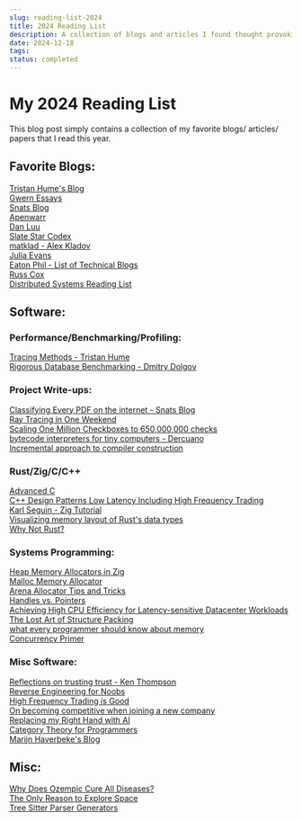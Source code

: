 ```yaml
---
slug: reading-list-2024
title: 2024 Reading List
description: A collection of blogs and articles I found thought provoking this year.
date: 2024-12-18
tags: 
status: completed
---
```

# My 2024 Reading List
This blog post simply contains a collection of my favorite blogs/ articles/ papers that I read this year.

## Favorite Blogs:
[Tristan Hume's Blog](https://thume.ca)\
[Gwern Essays](https://gwern.net/index)\
[Snats Blog](https://snats.xyz/pages/articles.html)\
[Apenwarr](https://apenwarr.ca/log/)\
[Dan Luu](https://danluu.com/)\
[Slate Star Codex](https://slatestarcodex.com/)\
[matklad - Alex Kladov](https://matklad.github.io/)\
[Julia Evans](https://jvns.ca/)\
[Eaton Phil - List of Technical Blogs](https://eatonphil.com/blogs.html)\
[Russ Cox](https://research.swtch.com/)\
[Distributed Systems Reading List](https://dancres.github.io/Pages/)

## Software:
### Performance/Benchmarking/Profiling:
[Tracing Methods - Tristan Hume](https://thume.ca/2023/12/02/tracing-methods/)\
[Rigorous Database Benchmarking - Dmitry Dolgov](https://erthalion.info/2023/12/29/statistics-and-benchmarking/)

### Project Write-ups:
[Classifying Every PDF on the internet - Snats Blog](https://snats.xyz/pages/articles/classifying_a_bunch_of_pdfs.html)\
[Ray Tracing in One Weekend](https://raytracing.github.io/books/RayTracingInOneWeekend.html#overview)\
[Scaling One Million Checkboxes to 650,000,000 checks](http://eieio.games/essays/scaling-one-million-checkboxes/)\
[bytecode interpreters for tiny computers - Dercuano](https://dercuano.github.io/notes/tiny-interpreters-for-microcontrollers.html)\
[Incremental approach to compiler construction](http://scheme2006.cs.uchicago.edu/11-ghuloum.pdf)

### Rust/Zig/C/C++
[Advanced C](https://youtube.com/playlist?list=PL71Y0EmrppR0KyZvQWj63040UEzKQU7n8&si=yo13WKyeEzFDyil9)\
[C++ Design Patterns Low Latency Including High Frequency  Trading](https://arxiv.org/pdf/2309.04259)\
[Karl Seguin - Zig Tutorial](https://www.openmymind.net/)\
[Visualizing memory layout of Rust's data types](https://youtu.be/7_o-YRxf_cc?si=N2tdXKVemVU8zl59)\
[Why Not Rust?](https://matklad.github.io/2020/09/20/why-not-rust.html)

### Systems Programming:
[Heap Memory Allocators in Zig](https://www.openmymind.net/learning_zig/heap_memory/#heap_memory)\
[Malloc Memory Allocator](https://gee.cs.oswego.edu/dl/html/malloc.html)\
[Arena Allocator Tips and Tricks](https://nullprogram.com/blog/2023/09/27/)\
[Handles vs. Pointers](https://floooh.github.io/2018/06/17/handles-vs-pointers.html)\
[Achieving High CPU Efficiency for Latency-sensitive Datacenter Workloads](https://www.usenix.org/conference/nsdi19/presentation/ousterhout)\
[The Lost Art of Structure Packing](http://www.catb.org/esr/structure-packing/)\
[what every programmer should know about memory](https://people.freebsd.org/~lstewart/articles/cpumemory.pdf)\
[Concurrency Primer](https://assets.bitbashing.io/papers/concurrency-primer.pdf)

### Misc Software:
[Reflections on trusting trust - Ken Thompson](https://www.cs.cmu.edu/~rdriley/487/papers/Thompson_1984_ReflectionsonTrustingTrust.pdf)\
[Reverse Engineering for Noobs](https://x86re.com/)\
[High Frequency Trading is Good](https://www.cremieux.xyz/p/high-frequency-trading-is-good)\
[On becoming competitive when joining a new company](https://ludwigabap.bearblog.dev/on-becoming-competitive-when-joining-a-new-company/)\
[Replacing my Right Hand with AI](https://erikschluntz.com/software/2024/07/30/code-with-ai.html)\
[Category Theory for Programmers](https://bartoszmilewski.com/2014/10/28/category-theory-for-programmers-the-preface/)\
[Marijn Haverbeke's Blog](https://marijnhaverbeke.nl/blog/)

## Misc:
[Why Does Ozempic Cure All Diseases?](https://www.astralcodexten.com/p/why-does-ozempic-cure-all-diseases?publication_id=89120&utm_campaign=email-post-title&r=3l29m&utm_medium=email)\
[The Only Reason to Explore Space](https://www.palladiummag.com/2023/08/16/the-only-reason-to-explore-space/)\
[Tree Sitter Parser Generators](https://tree-sitter.github.io/tree-sitter/)
